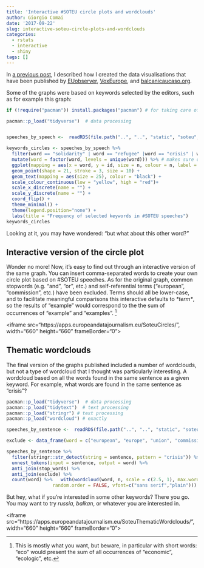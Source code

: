 ```yaml
---
title: 'Interactive #SOTEU circle plots and wordclouds'
author: Giorgio Comai
date: '2017-09-22'
slug: interactive-soteu-circle-plots-and-wordclouds
categories:
  - rstats
  - interactive
  - shiny
tags: []
---
```


In [a previous post](../../13/exploring-soteu-speeches), I described how I created the data visualisations that have been published by [EUobserver](https://euobserver.com/institutional/138997), [VoxEurope](http://www.voxeurop.eu/en/2017/state-european-union-speech-5121369), and [balcanicaucaso.org](https://www.balcanicaucaso.org/eng/Areas/Europe/Counting-the-words-that-count-182535).

Some of the graphs were based on keywords selected by the editors, such as for example this graph:

```r
if (!require("pacman")) install.packages("pacman") # for taking care of package installation/loading

pacman::p_load("tidyverse")  # data processing


speeches_by_speech <-  readRDS(file.path("..", "..", "static", "soteu", "speeches_by_speech.rds"))

keywords_circles <- speeches_by_speech %>% 
  filter(word == "solidarity" | word == "refugee" |word == "crisis" | word == "greece"| word == "climate" | word == "citizens"| word == "euro" | word == "jobs" ) %>% 
  mutate(word = factor(word, levels = unique(word))) %>% # makes sure order is kept for graph 
  ggplot(mapping = aes(x = word, y = id, size = n, colour = n, label = n)) +
  geom_point(shape = 21, stroke = 3, size = 10) +
  geom_text(mapping = aes(size = 25), colour = "black") +
  scale_colour_continuous(low = "yellow", high = "red")+
  scale_x_discrete(name = "") +
  scale_y_discrete(name = "") +
  coord_flip() +
  theme_minimal() +
  theme(legend.position="none") +
  labs(title = "Frequency of selected keywords in #SOTEU speeches")
keywords_circles
```

Looking at it, you may have wondered: "but what about this other word?"

## Interactive version of the circle plot

Wonder no more! Now, it's easy to find out through an interactive version of the same graph. You can insert comma-separated words to create your own circle plot based on #SOTEU speeches. As for the original graph, common stopwords (e.g. "and", "or", etc.) and self-referential terms ("european", "commission", etc.) have been excluded. Terms should all be lower-case, and to facilitate meaningful comparisons this interactive defaults to *&ast;term&ast;*, so the results of "example" would correspond to the the sum of occurrences of "example" and "examples". ^[This is mostly what you want, but beware, in particular with short words: "eco" would present the sum of all occurrences of "economic", "ecologic", etc.]

<iframe src="https://apps.europeandatajournalism.eu/SoteuCircles/", width="660" height="660" frameBorder="0"></iframe>

## Thematic wordclouds

The final version of the graphs published included a number of wordclouds, but not a type of wordcloud that I thought was particularly interesting. A wordcloud based on all the words found in the same sentence as a given keyword. For example, what words are found in the same sentence as "crisis"?

```r
pacman::p_load("tidyverse")  # data processing
pacman::p_load("tidytext")  # text processing
pacman::p_load("stringr") # text processing
pacman::p_load("wordcloud") # exactly

speeches_by_sentence <-  readRDS(file.path("..", "..", "static", "soteu", "speeches_by_sentence.rds"))

exclude <- data_frame(word = c("european", "europe", "union", "commission", "eu", "means", "europe's"))

speeches_by_sentence %>% 
  filter(stringr::str_detect(string = sentence, pattern = "crisis")) %>% 
  unnest_tokens(input = sentence, output = word) %>% 
  anti_join(stop_words) %>% 
  anti_join(exclude) %>% 
  count(word) %>%   with(wordcloud(word, n, scale = c(2.5, 1), max.words = 50, 
                 random.order = FALSE, vfont=c("sans serif","plain")))
```

But hey, what if you're interested in some other keywords? There you go. You may want to try *russia*, *balkan*, or whatever you are interested in.

<iframe src="https://apps.europeandatajournalism.eu/SoteuThematicWordclouds/", width="660" height="660" frameBorder="0"></iframe>

